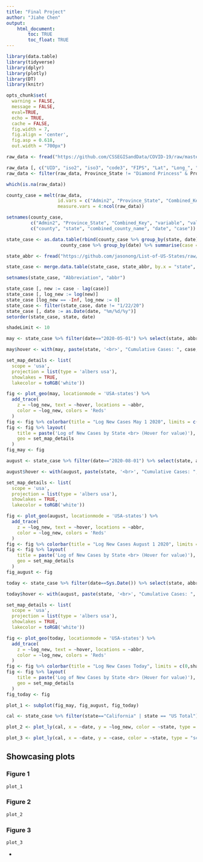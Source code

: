 ```yaml
---
title: "Final Project"
author: "Jiahe Chen"
output: 
    html_document:
        toc: TRUE
        toc_float: TRUE
---
```


```r
library(data.table)
library(tidyverse)
library(dplyr)
library(plotly)
library(DT)
library(knitr)

opts_chunk$set(
  warning = FALSE,
  message = FALSE,
  eval=TRUE,
  echo = TRUE,
  cache = FALSE,
  fig.width = 7, 
  fig.align = 'center',
  fig.asp = 0.618,
  out.width = "700px")
```

```r

raw_data <- fread("https://github.com/CSSEGISandData/COVID-19/raw/master/csse_covid_19_data/csse_covid_19_time_series/time_series_covid19_confirmed_US.csv")

raw_data [, c("UID", "iso2", "iso3", "code3", "FIPS", "Lat", "Long_", "Country_Region") := NULL]
raw_data <- filter(raw_data, Province_State != "Diamond Princess" & Province_State != "Grand Princess")

which(is.na(raw_data))

county_case = melt(raw_data,
                   id.vars = c("Admin2", "Province_State", "Combined_Key"),
                   measure.vars = 4:ncol(raw_data))

setnames(county_case,
         c("Admin2", "Province_State", "Combined_Key", "variable", "value"),
         c("county", "state", "combined_county_name", "date", "case"))

state_case <- as.data.table(rbind(county_case %>% group_by(state, date) %>% summarise(case = sum(case)),
                    county_case %>% group_by(date) %>% summarise(case = sum(case), state = "US Total")))

state_abbr <- fread("https://github.com/jasonong/List-of-US-States/raw/master/states.csv")

state_case <- merge.data.table(state_case, state_abbr, by.x = "state", by.y = "State", all = TRUE)

setnames(state_case, "Abbreviation", "abbr")

state_case [, new := case - lag(case)]
state_case [, log_new := log(new)]
state_case [log_new == -Inf, log_new := 0]
state_case <- filter(state_case, date != "1/22/20")
state_case [, date := as.Date(date, "%m/%d/%y")]
setorder(state_case, state, date)
```

```r

shadeLimit <- 10

may <- state_case %>% filter(date=="2020-05-01") %>% select(state, abbr, case, new, log_new)

may$hover <- with(may, paste(state, '<br>', "Cumulative Cases: ", case, '<br>', "New Cases: ", new))

set_map_details <- list(
  scope = 'usa',
  projection = list(type = 'albers usa'),
  showlakes = TRUE,
  lakecolor = toRGB('white'))

fig <- plot_geo(may, locationmode = 'USA-states') %>% 
  add_trace(
    z = ~log_new, text = ~hover, locations = ~abbr,
    color = ~log_new, colors = 'Reds'
  )
fig <- fig %>% colorbar(title = "Log New Cases May 1 2020", limits = c(0,shadeLimit))
fig <- fig %>% layout(
    title = paste('Log of New Cases by State <br> (Hover for value)'),
    geo = set_map_details
  )
fig_may <- fig

august <- state_case %>% filter(date=="2020-08-01") %>% select(state, abbr, case, new, log_new)

august$hover <- with(august, paste(state, '<br>', "Cumulative Cases: ", case, '<br>', "New Cases: ", new))

set_map_details <- list(
  scope = 'usa',
  projection = list(type = 'albers usa'),
  showlakes = TRUE,
  lakecolor = toRGB('white'))

fig <- plot_geo(august, locationmode = 'USA-states') %>% 
  add_trace(
    z = ~log_new, text = ~hover, locations = ~abbr,
    color = ~log_new, colors = 'Reds'
  )
fig <- fig %>% colorbar(title = "Log New Cases August 1 2020", limits = c(0,shadeLimit))
fig <- fig %>% layout(
    title = paste('Log of New Cases by State <br> (Hover for value)'),
    geo = set_map_details
  )
fig_august <- fig

today <- state_case %>% filter(date==Sys.Date()) %>% select(state, abbr, case, new, log_new)

today$hover <- with(august, paste(state, '<br>', "Cumulative Cases: ", case, '<br>', "New Cases: ", new))

set_map_details <- list(
  scope = 'usa',
  projection = list(type = 'albers usa'),
  showlakes = TRUE,
  lakecolor = toRGB('white'))

fig <- plot_geo(today, locationmode = 'USA-states') %>% 
  add_trace(
    z = ~log_new, text = ~hover, locations = ~abbr,
    color = ~log_new, colors = 'Reds'
  )
fig <- fig %>% colorbar(title = "Log New Cases Today", limits = c(0,shadeLimit))
fig <- fig %>% layout(
    title = paste('Log of New Cases by State <br> (Hover for value)'),
    geo = set_map_details
  )
fig_today <- fig

plot_1 <- subplot(fig_may, fig_august, fig_today)

```

```r
cal <- state_case %>% filter(state=="California" | state == "US Total")

plot_2 <- plot_ly(cal, x = ~date, y = ~log_new, color = ~state, type = "scatter", mode = "lines")

plot_3 <- plot_ly(cal, x = ~date, y = ~case, color = ~state, type = "scatter", mode = "lines")
```

## Showcasing plots {.tabset}

### Figure 1

```r
plot_1
```

### Figure 2

```r
plot_2
```

### Figure 3

```r
plot_3
```

{-}


